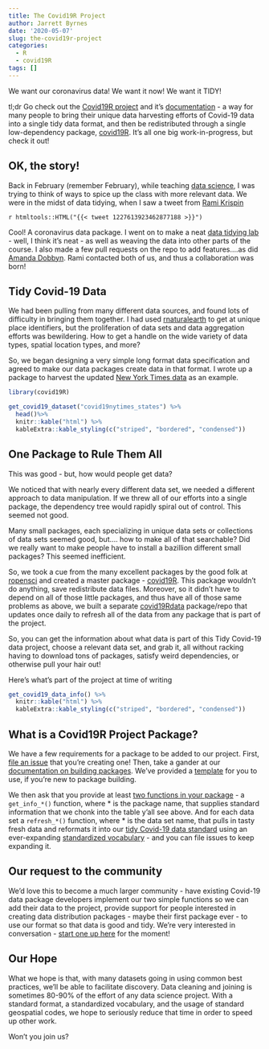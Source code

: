 ```yaml
---
title: The Covid19R Project
author: Jarrett Byrnes
date: '2020-05-07'
slug: the-covid19r-project
categories:
  - R
  - covid19R
tags: []
---
```


We want our coronavirus data! We want it now! We want it TIDY!  

tl;dr Go check out the [Covid19R project](https://covid19r.github.io/covid19R/) and it's [documentation](https://covid19r.github.io/documentation/) - a way for many people to bring their unique data harvesting efforts of Covid-19 data into a single tidy data format, and then be redistributed through a single low-dependency package, [covid19R](https://covid19r.github.io/covid19R/). It's all one big work-in-progress, but check it out!  
  
## OK, the story!  
  
Back in February (remember February), while teaching [data science](http://biol355.github.io), I was trying to think of ways to spice up the class with more relevant data. We were in the midst of data tidying, when I saw a tweet from [Rami Krispin](https://twitter.com/Rami_Krispin/)

`r htmltools::HTML("{{< tweet 1227613923462877188 >}}")`

Cool! A coronavirus data package. I went on to make a neat [data tidying lab](https://biol355.github.io/Labs/coronavirus.html) - well, I think it's neat - as well as weaving the data into other parts of the course. I also made a few pull requests on the repo to add features....as did [Amanda Dobbyn](https://twitter.com/dobbleobble). Rami contacted both of us, and thus a collaboration was born!

## Tidy Covid-19 Data

We had been pulling from many different data sources, and found lots of difficulty in bringing them together. I had used [rnaturalearth](https://docs.ropensci.org/rnaturalearth/) to get at unique place identifiers, but the proliferation of data sets and data aggregation efforts was bewildering. How to get a handle on the wide variety of data types, spatial location types, and more?

So, we began designing a very simple long format data specification and agreed to make our data packages create data in that format. I wrote up a package to harvest the updated [New York Times data](https://covid19r.github.io/covid19nytimes/) as an example.

```r
library(covid19R)

get_covid19_dataset("covid19nytimes_states") %>%
  head()%>%
  knitr::kable("html") %>%
  kableExtra::kable_styling(c("striped", "bordered", "condensed"))
```

## One Package to Rule Them All

This was good - but, how would people get data? 

We noticed that with nearly every different data set, we needed a different approach to data manipulation. If we threw all of our efforts into a single package, the dependency tree would rapidly spiral out of control. This seemed not good.

Many small packages, each specializing in unique data sets or collections of data sets seemed good, but.... how to make all of that searchable? Did we really want to make people have to install a bazillion different small packages? This seemed inefficient.  

So, we took a cue from the many excellent packages by the good folk at [ropensci](https://ropensci.org/) and created a master package - [covid19R](https://covid19r.github.io/covid19R/). This package wouldn't do anything, save redistribute data files. Moreover, so it didn't have to depend on all of those little packages, and thus have all of those same problems as above, we built a separate [covid19Rdata](https://github.com/Covid19R/covid19Rdata) package/repo that updates once daily to refresh all of the data from any package that is part of the project.

So, you can get the information about what data is part of this Tidy Covid-19 data project, choose a relevant data set, and grab it, all without racking having to download tons of packages, satisfy weird dependencies, or otherwise pull your hair out!

Here's what's part of the project at time of writing

```r
get_covid19_data_info() %>%
  knitr::kable("html") %>%
  kableExtra::kable_styling(c("striped", "bordered", "condensed"))
```

## What is a Covid19R Project Package?

We have a few requirements for a package to be added to our project. First, [file an issue](https://github.com/Covid19R/covid19R/issues) that you're creating one! Then, take a gander at our [documentation on building packages](https://covid19r.github.io/documentation/building-a-new-data-package.html). We've provided a [template](https://github.com/Covid19R/covid19_package_template) for you to use, if you're new to package building.

We then ask that you provide at least [two functions in your package](https://covid19r.github.io/documentation/standardized-package-functions.html) - a `get_info_*()` function, where * is the package name, that supplies standard information that we chonk into the table y'all see above. And for each data set a `refresh_*()` function, where * is the data set name, that pulls in tasty fresh data and reformats it into our [tidy Covid-19 data standard](https://covid19r.github.io/documentation/data-format-standard.html) using an ever-expanding [standardized vocabulary](https://covid19r.github.io/documentation/standardized-vocabulary.html) - and you can file issues to keep expanding it.

## Our request to the community

We'd love this to become a much larger community - have existing Covid-19 data package developers implement our two simple functions so we can add their data to the project, provide support for people interested in creating data distribution packages - maybe their first package ever - to use our format so that data is good and tidy. We're very interested in conversation - [start one up here](https://github.com/Covid19R/covid19R/issues) for the moment!

## Our Hope

What we hope is that, with many datasets going in using common best practices, we'll be able to facilitate discovery. Data cleaning and joining is sometimes 80-90% of the effort of any data science project. With a standard format, a standardized vocabulary, and the usage of standard geospatial codes, we hope to seriously reduce that time in order to speed up other work.

Won't you join us?